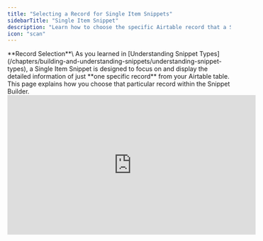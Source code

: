```yaml
---
title: "Selecting a Record for Single Item Snippets"
sidebarTitle: "Single Item Snippet"
description: "Learn how to choose the specific Airtable record that a Single Item Snippet will display."
icon: "scan"
---
```


<Tip>
  **Record Selection**\
  As you learned in [Understanding Snippet Types](/chapters/building-and-understanding-snippets/understanding-snippet-types), a Single Item Snippet is designed to focus on and display the detailed information of just **one specific record** from your Airtable table. This page explains how you choose that particular record within the Snippet Builder.
</Tip>


<iframe width="560" height="315" src="https://www.youtube.com/embed/L1YJ5iJWewI?si=nAb34tOb_dMzall3" title="YouTube video player" frameborder="0" allow="accelerometer; autoplay; clipboard-write; encrypted-media; gyroscope; picture-in-picture; web-share" referrerpolicy="strict-origin-when-cross-origin" allowfullscreen />

## Choosing Your Record in the Builder

When you select the "Single Item" snippet type in Step 1 of the builder, Step 2 is where you specify _which_ record's details this specific snippet instance will display.

![Single Step 2 Pn](/single-step-2-2.png)

In the data preview table on the left side of Step 2, you will see all the records currently in your selected Airtable table. Each record has a radio button next to its name (or primary field).

Simply **click the radio button** next to the record whose details you want this snippet to present.

![Quick Start Single Snippet Record Selection Gi](/images/quick-start-single-snippet-record-selection.gif)

Once you select a record, the phone preview on the right (in Step 3) will immediately update to display the detailed information of that chosen record. This gives you a live preview of what your end-user will see.

---

## Impact on the Shareable URL

The specific record you select in Step 2 directly influences the Shareable URL for this Single Item Snippet. The unique **Record ID** of the selected record is automatically embedded as a parameter in the snippet's URL.

For example, if you select the record whose Record ID is `rec123456789`, the Shareable URL for this snippet might look something like:

```
https://app.trycrust.ai/<your_snippet_id>/detail?rec=rec123456789
```

Anyone using this specific URL will be directed to your snippet displaying _only_ this specific record details. To share a different record's details via a Single Item Snippet, you can select that other record in Step 2 and generate a _new_, stand-alone Shareable URL.

For a more detailed breakdown of how the Shareable URL is constructed and its parameters, see: [Understanding the Shareable URL Structure](/chapters/sharing-your-snippets/understanding-the-shareable-url-structure)
